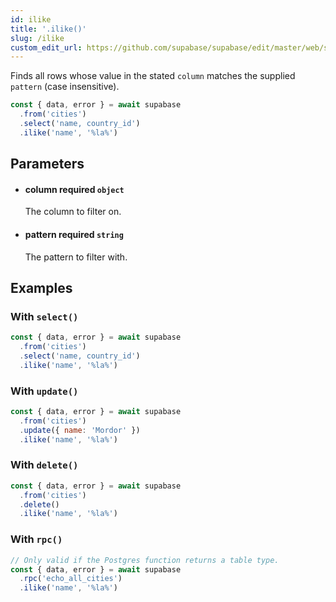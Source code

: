 ```yaml
---
id: ilike
title: '.ilike()'
slug: /ilike
custom_edit_url: https://github.com/supabase/supabase/edit/master/web/spec/supabase_js_v2_ref.yml
---
```



Finds all rows whose value in the stated `column` matches the supplied
`pattern` (case insensitive).

```js
const { data, error } = await supabase
  .from('cities')
  .select('name, country_id')
  .ilike('name', '%la%')
```

## Parameters

<ul className="method-list-group">
  
<li className="method-list-item">
  <h4 className="method-list-item-label">
    <span className="method-list-item-label-name">
      column
    </span>
    <span className="method-list-item-label-badge required">
      required
    </span>
    <span className="method-list-item-validation">
      <code>object</code>
    </span>
  </h4>
  <div class="method-list-item-description">

The column to filter on.

  </div>
  
</li>

<li className="method-list-item">
  <h4 className="method-list-item-label">
    <span className="method-list-item-label-name">
      pattern
    </span>
    <span className="method-list-item-label-badge required">
      required
    </span>
    <span className="method-list-item-validation">
      <code>string</code>
    </span>
  </h4>
  <div class="method-list-item-description">

The pattern to filter with.

  </div>
  
</li>

</ul>

## Examples

### With `select()`

```js
const { data, error } = await supabase
  .from('cities')
  .select('name, country_id')
  .ilike('name', '%la%')
```

### With `update()`

```js
const { data, error } = await supabase
  .from('cities')
  .update({ name: 'Mordor' })
  .ilike('name', '%la%')
```

### With `delete()`

```js
const { data, error } = await supabase
  .from('cities')
  .delete()
  .ilike('name', '%la%')
```

### With `rpc()`

```js
// Only valid if the Postgres function returns a table type.
const { data, error } = await supabase
  .rpc('echo_all_cities')
  .ilike('name', '%la%')
```
